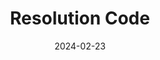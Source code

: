 ---
title: Resolution Code
tags: [encoding-systems, code, mas-portfolio]
start_date: 2024-01-01
date: 2024-02-23
priority: 1
draft: true
---
